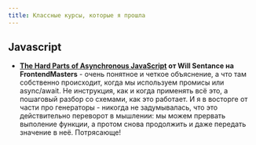 ```yaml
---
title: Классные курсы, которые я прошла 
---
```


## Javasсript
- **[The Hard Parts of Asynchronous JavaScript](https://frontendmasters.com/courses/javascript-new-hard-parts/) от Will Sentance на FrontendMasters** - очень понятное и четкое объяснение, а что там собственно происходит, когда 
мы используем промисы или async/await. Не инструкция, как и когда применять всё это, а пошаговый разбор со схемами, как это работает. 
И я в восторге от части про генераторы - никогда не задумывалась, что это действительно переворот 
в мышлении: мы можем прервать выполение функции, а протом снова продолжить и даже передать значение в неё. 
Потрясающе! <Badge text="JS" variant="tip" /> <Badge text="5 часов" variant="note" /> 